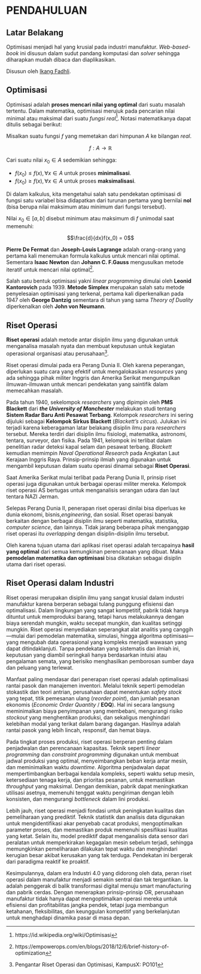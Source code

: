 # PENDAHULUAN {.unnumbered}

## Latar Belakang

Optimisasi menjadi hal yang krusial pada industri manufaktur. _Web-based-book_ ini disusun dalam sudut pandang komputasi dan _solver_ sehingga diharapkan mudah dibaca dan diaplikasikan.

Disusun oleh [Ikang Fadhli](https://ikanx101.com/).

## Optimisasi

Optimisasi adalah **proses mencari nilai yang optimal** dari suatu masalah tertentu. Dalam matematika, optimisasi merujuk pada pencarian nilai minimal atau maksimal dari suatu *fungsi real*[^1]. Notasi matematikanya dapat ditulis sebagai berikut:

[^1]: https://id.wikipedia.org/wiki/Optimisasi

Misalkan suatu fungsi $f$ yang memetakan dari himpunan $A$ ke bilangan *real*.

$$f: A \rightarrow \mathbb{R}$$

Cari suatu nilai $x_0 \in A$ sedemikian sehingga:

-   $f(x_0) \leq f(x), \forall x \in A$ untuk proses **minimalisasi**.
-   $f(x_0) \geq f(x), \forall x \in A$ untuk proses **maksimalisasi**.

Di dalam kalkulus, kita mengetahui salah satu pendekatan optimisasi di fungsi satu variabel bisa didapatkan dari turunan pertama yang bernilai **nol** (bisa berupa nilai maksimum atau minimum dari fungsi tersebut).

Nilai $x_0 \in [a,b]$ disebut minimum atau maksimum di $f$ unimodal saat memenuhi:

$$\frac{d}{dx}f(x_0) = 0$$

**Pierre De Fermat** dan **Joseph-Louis Lagrange** adalah orang-orang yang pertama kali menemukan formula kalkulus untuk mencari nilai optimal. Sementara **Isaac Newton** dan **Johann C. F.Gauss** mengusulkan metode iteratif untuk mencari nilai optimal[^2].

[^2]: https://empowerops.com/en/blogs/2018/12/6/brief-history-of-optimization

Salah satu bentuk optimisasi yakni *linear programming* dimulai oleh **Leonid Kantorovich** pada 1939. **Metode Simplex** merupakan salah satu metode penyelesaian optimisasi yang terkenal, pertama kali diperkenalkan pada 1947 oleh **George Dantzig** sementara di tahun yang sama *Theory of Duality* diperkenalkan oleh **John von Neumann**.

## Riset Operasi

**Riset operasi** adalah metode antar disiplin ilmu yang digunakan untuk menganalisa masalah nyata dan membuat keputusan untuk kegiatan operasional organisasi atau perusahaan[^3].

[^3]: Pengantar Riset Operasi dan Optimisasi, KampusX: PO101

Riset operasi dimulai pada era Perang Dunia II. Oleh karena peperangan, diperlukan suatu cara yang efektif untuk mengalokasikan *resources* yang ada sehingga pihak militer Inggris dan Amerika Serikat mengumpulkan ilmuwan-ilmuwan untuk mencari pendekatan yang saintifik dalam memecahkan masalah.

Pada tahun 1940, sekelompok *researchers* yang dipimpin oleh **PMS Blackett** dari ***the University of Manchester*** melakukan studi tentang **Sistem Radar Baru Anti Pesawat Terbang**. Kelompok *researchers* ini sering dijuluki sebagai **Kelompok Sirkus Blackett** (*Blackett’s circus*). Julukan ini terjadi karena keberagaman latar belakang disiplin ilmu para *researchers* tersebut. Mereka terdiri dari disiplin ilmu fisiologi, matematika, astronomi, tentara, surveyor, dan fisika. Pada 1941, kelompok ini terlibat dalam penelitian radar deteksi kapal selam dan pesawat terbang. *Blackett* kemudian memimpin *Naval Operational Research* pada Angkatan Laut Kerajaan Inggris Raya. Prinsip-prinsip ilmiah yang digunakan untuk mengambil keputusan dalam suatu operasi dinamai sebagai **Riset Operasi**.

Saat Amerika Serikat mulai terlibat pada Perang Dunia II, prinsip riset operasi juga digunakan untuk berbagai operasi militer mereka. Kelompok riset operasi AS bertugas untuk menganalisis serangan udara dan laut tentara NAZI Jerman.

Selepas Perang Dunia II, penerapan riset operasi dinilai bisa diperluas ke dunia ekonomi, bisnis,*engineering*, dan sosial. Riset operasi banyak berkaitan dengan berbagai disiplin ilmu seperti matematika, statistika, *computer science*, dan lainnya. Tidak jarang beberapa pihak menganggap riset operasi itu *overlapping* dengan disiplin-disiplin ilmu tersebut.

Oleh karena tujuan utama dari aplikasi riset operasi adalah tercapainya **hasil yang optimal** dari semua kemungkinan perencanaan yang dibuat. Maka **pemodelan matematika dan optimisasi** bisa dikatakan sebagai disiplin utama dari riset operasi.

## Riset Operasi dalam Industri

Riset operasi merupakan disiplin ilmu yang sangat krusial dalam industri manufaktur karena berperan sebagai tulang punggung efisiensi dan optimalisasi. Dalam lingkungan yang sangat kompetitif, pabrik tidak hanya dituntut untuk memproduksi barang, tetapi harus melakukannya dengan biaya serendah mungkin, waktu secepat mungkin, dan kualitas setinggi mungkin. Riset operasi menyediakan seperangkat alat analitis yang canggih—mulai dari pemodelan matematika, simulasi, hingga algoritma optimisasi—yang mengubah data operasional yang kompleks menjadi wawasan yang dapat ditindaklanjuti. Tanpa pendekatan yang sistematis dan ilmiah ini, keputusan yang diambil seringkali hanya berdasarkan intuisi atau pengalaman semata, yang berisiko menghasilkan pemborosan sumber daya dan peluang yang terlewat.

Manfaat paling mendasar dari penerapan riset operasi adalah optimalisasi rantai pasok dan manajemen inventori. Melalui teknik seperti pemodelan stokastik dan teori antrian, perusahaan dapat menentukan _safety stock_ yang tepat, titik pemesanan ulang (_reorder point_), dan jumlah pesanan ekonomis (_Economic Order Quantity_ / __EOQ__). Hal ini secara langsung meminimalkan biaya penyimpanan yang membebani, mengurangi risiko _stockout_ yang menghentikan produksi, dan sekaligus menghindari kelebihan modal yang terikat dalam barang dagangan. Hasilnya adalah rantai pasok yang lebih lincah, responsif, dan hemat biaya.

Pada tingkat proses produksi, riset operasi berperan penting dalam penjadwalan dan perencanaan kapasitas. Teknik seperti _linear programming_ dan _constraint programming_ digunakan untuk membuat jadwal produksi yang optimal, menyeimbangkan beban kerja antar mesin, dan meminimalkan waktu _downtime_. Algoritma penjadwalan dapat mempertimbangkan berbagai kendala kompleks, seperti waktu setup mesin, ketersediaan tenaga kerja, dan prioritas pesanan, untuk memastikan _throughput_ yang maksimal. Dengan demikian, pabrik dapat meningkatkan utilisasi asetnya, memenuhi tenggat waktu pengiriman dengan lebih konsisten, dan mengurangi _bottleneck_ dalam lini produksi.

Lebih jauh, riset operasi menjadi fondasi untuk peningkatan kualitas dan pemeliharaan yang prediktif. Teknik statistik dan analisis data digunakan untuk mengidentifikasi akar penyebab cacat produksi, mengoptimalkan parameter proses, dan memastikan produk memenuhi spesifikasi kualitas yang ketat. Selain itu, model prediktif dapat menganalisis data sensor dari peralatan untuk memperkirakan kegagalan mesin sebelum terjadi, sehingga memungkinkan pemeliharaan dilakukan tepat waktu dan menghindari kerugian besar akibat kerusakan yang tak terduga. Pendekatan ini bergerak dari paradigma reaktif ke proaktif.

Kesimpulannya, dalam era Industri 4.0 yang didorong oleh data, peran riset operasi dalam manufaktur menjadi semakin sentral dan tak tergantikan. Ia adalah penggerak di balik transformasi digital menuju smart manufacturing dan pabrik cerdas. Dengan menerapkan prinsip-prinsip OR, perusahaan manufaktur tidak hanya dapat mengoptimalkan operasi mereka untuk efisiensi dan profitabilitas jangka pendek, tetapi juga membangun ketahanan, fleksibilitas, dan keunggulan kompetitif yang berkelanjutan untuk menghadapi dinamika pasar di masa depan.



